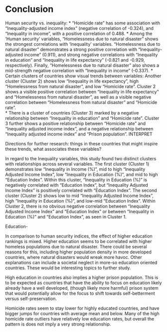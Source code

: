 # Conclusion

 Human security vs. inequality:
 * "Homicide rate" has some association with "Inequality-adjusted income index" (negative correlation of -0.324), and "Inequality in income", with a positive correlation of 0.488.
* Among the 'Human security' variables, "Homelessness due to natural disaster" shows the strongest correlations with 'Inequality' variables.  "Homelessness due to natural disaster" demonstrates a strong positive correlation with "Inequality-adjusted income" (0.911), and strong negative correlations with "Inequality in education" and "Inequality in life expectancy" (-0.821 and -0.929, respectively).  Finally, "Homelessness due to natural disaster" also shows a mid-strength negative correlation with "Inequality in income" (-0.337).
* Certain clusters of countries show visual trends between variables: 
Another cluster (Cluster 2) shows low "Inequality in life expectancy", high "Homelessness from natural disaster", and low "Homicide rate".  Cluster 2 shows a visible positive correlation between "Inequality in life expectancy" and "Homelessness from natural disaster", as well as a visible negative correlation between "Homelessness from natural disaster" and "Homicide rate".  
* There is a cluster of countries (Cluster 3) marked by a negative relationship between "Inequality in education" and "Homicide rate".  Cluster 3 further shows a positive relationship between "Homicide rate" and "Inequality adjusted income index", and a negative relationship between "Inequality adjusted income index" and "Prison population".
INTERPRET

Directions for further research: things in these countries that might inspire these trends, what associates these variables?


In regard to the Inequality variables, this study found two distinct clusters with relationships across several variables.  The first cluster (Cluster 1) demonstrates low "Inequality in Income (%)", mid to high "Inequality Adjusted Income Index", low "Inequality in Education (%)", and mid to high "Education Index". Within this cluster, "Inequality in Education (%)" is negatively correlated with "Education Index", but "Inequality Adjusted Income Index" is positively correlated with "Education Index".  The second cluster (Cluster 2) shows low to mid "Inequality Adjusted Income Index", high "Inequality in Education (%)", and low-mid "Education Index". Within Cluster 2, there is no obvious negative correlation between "Inequality Adjusted Income Index" and "Education Index" or between "Inequality in Education (%)" and "Education Index", as seen in Cluster 1.


Education-

In comparison to human security indices, the effect of higher education rankings is mixed. Higher education seems to be correlated with higher homeless populations due to natural disaster. There could be several reasons for this, including higher population density in more developed countries, where natural disasters would wreak more havoc. Other explanations can include a societal neglect in more-so education oriented countries. These would be interesting topics to further study.

High education in countries also implies a higher prison population. This is to be expected as countries that have the ability to focus on education likely already have a well developed, (though likely more harmful) prison system that would potentially allow for the focus to shift towards self-betterment versus self-preservation.

Homicide rates seem to stay lower for highly educated countries, and have bigger jumps for countries with average mean and below. Many of the high homicide rate outliers have relatively low education rates, but overall the pattern is does not imply a very strong relationship. 

